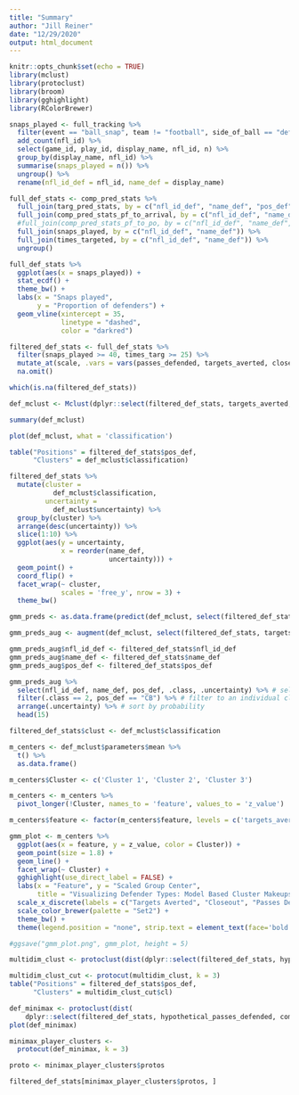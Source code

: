 ```yaml
---
title: "Summary"
author: "Jill Reiner"
date: "12/29/2020"
output: html_document
---
```


```r
knitr::opts_chunk$set(echo = TRUE)
library(mclust)
library(protoclust)
library(broom)
library(gghighlight)
library(RColorBrewer)
```

```r
snaps_played <- full_tracking %>%
  filter(event == "ball_snap", team != "football", side_of_ball == "defense") %>%
  add_count(nfl_id) %>%
  select(game_id, play_id, display_name, nfl_id, n) %>%
  group_by(display_name, nfl_id) %>%
  summarise(snaps_played = n()) %>%
  ungroup() %>%
  rename(nfl_id_def = nfl_id, name_def = display_name)
```

```r
full_def_stats <- comp_pred_stats %>%
  full_join(targ_pred_stats, by = c("nfl_id_def", "name_def", "pos_def")) %>%
  full_join(comp_pred_stats_pf_to_arrival, by = c("nfl_id_def", "name_def", "pos_def")) %>%
  #full_join(comp_pred_stats_pf_to_po, by = c("nfl_id_def", "name_def", "pos_def")) %>%
  full_join(snaps_played, by = c("nfl_id_def", "name_def")) %>%
  full_join(times_targeted, by = c("nfl_id_def", "name_def")) %>%
  ungroup()
```

```r
full_def_stats %>%
  ggplot(aes(x = snaps_played)) +
  stat_ecdf() +
  theme_bw() +
  labs(x = "Snaps played",
       y = "Proportion of defenders") +
  geom_vline(xintercept = 35,
             linetype = "dashed",
             color = "darkred")
```

```r
filtered_def_stats <- full_def_stats %>%
  filter(snaps_played >= 40, times_targ >= 25) %>%
  mutate_at(scale, .vars = vars(passes_defended, targets_averted, closeout)) %>%
  na.omit()
```

```r
which(is.na(filtered_def_stats))
```


```r
def_mclust <- Mclust(dplyr::select(filtered_def_stats, targets_averted, closeout, passes_defended))
```

```r
summary(def_mclust)
```

```r
plot(def_mclust, what = 'classification')
```

```r
table("Positions" = filtered_def_stats$pos_def,
      "Clusters" = def_mclust$classification)
```

```r
filtered_def_stats %>%
  mutate(cluster =
           def_mclust$classification,
         uncertainty =
           def_mclust$uncertainty) %>%
  group_by(cluster) %>%
  arrange(desc(uncertainty)) %>%
  slice(1:10) %>%
  ggplot(aes(y = uncertainty, 
             x = reorder(name_def,
                         uncertainty))) +
  geom_point() +
  coord_flip() + 
  facet_wrap(~ cluster, 
             scales = 'free_y', nrow = 3) +
  theme_bw()
```

```r
gmm_preds <- as.data.frame(predict(def_mclust, select(filtered_def_stats, targets_averted, closeout, passes_defended))) 

gmm_preds_aug <- augment(def_mclust, select(filtered_def_stats, targets_averted, closeout, passes_defended)) 

gmm_preds_aug$nfl_id_def <- filtered_def_stats$nfl_id_def 
gmm_preds_aug$name_def <- filtered_def_stats$name_def
gmm_preds_aug$pos_def <- filtered_def_stats$pos_def
```

```r
gmm_preds_aug %>%
  select(nfl_id_def, name_def, pos_def, .class, .uncertainty) %>% # select columns describing the player / cluster
  filter(.class == 2, pos_def == "CB") %>% # filter to an individual cluster
  arrange(.uncertainty) %>% # sort by probability
  head(15)
```

```r
filtered_def_stats$clust <- def_mclust$classification
```

```r
m_centers <- def_mclust$parameters$mean %>%
  t() %>%
  as.data.frame()

m_centers$Cluster <- c('Cluster 1', 'Cluster 2', 'Cluster 3')

m_centers <- m_centers %>%
  pivot_longer(!Cluster, names_to = 'feature', values_to = 'z_value')

m_centers$feature <- factor(m_centers$feature, levels = c('targets_averted', 'closeout','passes_defended'))
```

```r
gmm_plot <- m_centers %>%
  ggplot(aes(x = feature, y = z_value, color = Cluster)) +
  geom_point(size = 1.8) + 
  geom_line() +
  facet_wrap(~ Cluster) +
  gghighlight(use_direct_label = FALSE) +
  labs(x = "Feature", y = "Scaled Group Center", 
       title = "Visualizing Defender Types: Model Based Cluster Makeups") + 
  scale_x_discrete(labels = c("Targets Averted", "Closeout", "Passes Defended"), guide = guide_axis(angle = 45)) +
  scale_color_brewer(palette = "Set2") +
  theme_bw() +
  theme(legend.position = "none", strip.text = element_text(face='bold'))

#ggsave("gmm_plot.png", gmm_plot, height = 5)
```


```r
multidim_clust <- protoclust(dist(dplyr::select(filtered_def_stats, hypothetical_passes_defended, completions_taken_away, tackles_over_expected, targets_averted, hypothetical_closeout)))

multidim_clust_cut <- protocut(multidim_clust, k = 3)
table("Positions" = filtered_def_stats$pos_def,
      "Clusters" = multidim_clust_cut$cl)
```

```r
def_minimax <- protoclust(dist(
    dplyr::select(filtered_def_stats, hypothetical_passes_defended, completions_taken_away, tackles_over_expected, targets_averted, hypothetical_closeout)))
plot(def_minimax)
```

```r
minimax_player_clusters <-
  protocut(def_minimax, k = 3)

proto <- minimax_player_clusters$protos

filtered_def_stats[minimax_player_clusters$protos, ]
```


